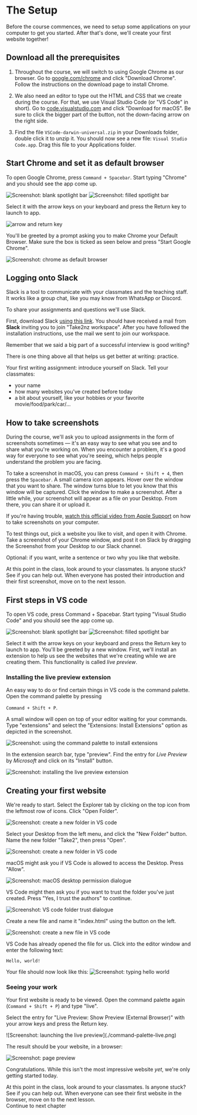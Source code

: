 
# The Setup

Before the course commences, we need to setup some applications on your computer
to get you started. After that's done, we'll create your first website together!

## Download all the prerequisites

1. Throughout the course, we will switch to using Google Chrome as our browser.
   Go to [google.com/chrome](https://www.google.com/chrome/) and click "Download
   Chrome". Follow the instructions on the download page to install Chrome.

2. We also need an editor to type out the HTML and CSS that we create during the
   course. For that, we use Visual Studio Code (or "VS Code" in short). Go to
   [code.visualstudio.com](https://code.visualstudio.com) and click "Download
   for macOS". Be sure to click the bigger part of the button, not the
   down-facing arrow on the right side.

3. Find the file `VSCode-darwin-universal.zip` in your Downloads folder, double
   click it to unzip it. You should now see a new file:
   `Visual Studio Code.app`. Drag this file to your Applications folder.

## Start Chrome and set it as default browser

To open Google Chrome, press `Command + Spacebar`. Start typing "Chrome" and you
should see the app come up.

![Screenshot: blank spotlight bar](./spotlight-blank.png)
![Screenshot: filled spotlight bar](./spotlight-filled-chrome.png)

Select it with the arrow keys on your keyboard and press the Return key to
launch to app.

<Image
  className="w-[300px] mx-auto my-12"
  src={keysImage}
  alt="arrow and return key"
/>

You'll be greeted by a prompt asking you to make Chrome your Default Browser.
Make sure the box is ticked as seen below and press "Start Google Chrome".

<Image
  className="w-[600px] mx-auto my-6"
  src={chromePromptImage}
  alt="Screenshot: chrome as default browser"
/>

## Logging onto Slack

Slack is a tool to communicate with your classmates and the teaching staff. It
works like a group chat, like you may know from WhatsApp or Discord.

To share your assignments and questions we'll use Slack.

First, download Slack [using this link](https://slack.com/intl/en-au/downloads).
You should have received a mail from **Slack** inviting you to join "Take2nz
workspace". After you have followed the installation instructions, use the mail
we sent to join our workspace.

<Task title="Introduce Yourself On Slack">
Remember that we said a big part of a successful interview is good writing?

There is one thing above all that helps us get better at writing: practice.

Your first writing assignment: introduce yourself on Slack. Tell your classmates:

* your name
* how many websites you've created before today
* a bit about yourself, like your hobbies or your favorite movie/food/park/car/...

</Task>

## How to take screenshots

During the course, we'll ask you to upload assignments in the form of
screenshots sometimes &mdash; it's an easy way to see what you see and to share
what you're working on. When you encounter a problem, it's a good way for
everyone to see what you're seeing, which helps people understand the problem
you are facing.

To take a screenshot in macOS, you can press `Command + Shift + 4`, then press
the `Spacebar`. A small camera icon appears. Hover over the window that you want
to share. The window turns blue to let you know that this window will be
captured. Click the window to make a screenshot. After a little while, your
screenshot will appear as a file on your Desktop. From there, you can share it
or upload it.

If you're having trouble,
[watch this official video from Apple Support](https://www.youtube.com/watch?v=hOawEk3sKoU)
on how to take screenshots on your computer.

<Task title="Post your first screenshot">
  To test things out, pick a website you like to visit, and open it with Chrome.
  Take a screenshot of your Chrome window, and post it on Slack by dragging the
  Screenshot from your Desktop to our Slack channel.

Optional: if you want, write a sentence or two why you like that website.

</Task>

<Task title="Help Your Classmates" type="group">
  At this point in the class, look around to your classmates. Is anyone stuck?
  See if you can help out. When everyone has posted their introduction and their
  first screenshot, move on to the next lesson.
</Task>

## First steps in VS code

To open VS code, press Command + Spacebar. Start typing "Visual Studio Code" and
you should see the app come up.

![Screenshot: blank spotlight bar](./spotlight-blank.png)
![Screenshot: filled spotlight bar](./spotlight-filled-vs-code.png)

Select it with the arrow keys on your keyboard and press the Return key to
launch to app. You'll be greeted by a new window. First, we'll install an
extension to help us see the websites that we're creating while we are creating
them. This functionality is called _live preview_.

### Installing the live preview extension

An easy way to do or find certain things in VS code is the command palette. Open
the command palette by pressing

`Command + Shift + P`.

A small window will open on top of your editor waiting for your commands. Type
"extensions" and select the "Extensions: Install Extensions" option as depicted
in the screenshot.

![Screenshot: using the command palette to install extensions](./command-palette-extensions.png)

In the extension search bar, type "preview". Find the entry for _Live Preview_
by _Microsoft_ and click on its "Install" button.

![Screenshot: installing the live preview extension](./extensions-preview.png)

## Creating your first website

We're ready to start. Select the Explorer tab by clicking on the top icon from
the leftmost row of icons. Click "Open Folder".

![Screenshot: create a new folder in VS code](./vscode-new-folder.png)
<div className="my-12"></div>

Select your Desktop from the left menu, and click the "New Folder" button. Name
the new folder "Take2", then press "Open".

![Screenshot: create a new folder in VS code](./vscode-new-folder-2.png)

macOS might ask you if VS Code is allowed to access the Desktop. Press "Allow".

<Image
  alt="Screenshot: macOS desktop permission dialogue"
  height={300}
  className="mx-auto"
  src={vsCodePopupImage}
/>

VS Code might then ask you if you want to trust the folder you've just created.
Press "Yes, I trust the authors" to continue.

![Screenshot: VS code folder trust dialogue](./vscode-trust.png)

Create a new file and name it "index.html" using the button on the left.

![Screenshot: create a new file in VS code](./vscode-new-file.png)

VS Code has already opened the file for us. Click into the editor window and
enter the following text:

`Hello, world!`

Your file should now look like this:
![Screenshot: typing hello world](./vscode-hello-world.png)

### Seeing your work

Your first website is ready to be viewed. Open the command palette again
(`Command + Shift + P`) and type "live".

Select the entry for "Live Preview: Show Preview (External Browser)" with your
arrow keys and press the Return key.

<div className="mb-12">
  ![Screenshot: launching the live preview](./command-palette-live.png)
</div>

The result should be your website, in a browser:

![Screenshot: page preview](./page-preview.png)

Congratulations. While this isn't the most impressive website _yet_, we're only
getting started today.

<Task title="Help Your Classmates" type="group">
  At this point in the class, look around to your classmates. Is anyone stuck?
  See if you can help out. When everyone can see their first website in the
  browser, move on to the next lesson.
</Task>

<div className="flex mt-12">
  <Link
    href="02-html-intro"
    className="py-2 px-6 bg-blue-600 rounded-lg text-gray-100"
  >
    Continue to next chapter
  </Link>
</div>
